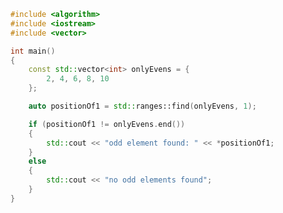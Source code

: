 ```cpp showLineNumbers
#include <algorithm>
#include <iostream>
#include <vector>

int main()
{
    const std::vector<int> onlyEvens = {
        2, 4, 6, 8, 10
    };

    auto positionOf1 = std::ranges::find(onlyEvens, 1);

    if (positionOf1 != onlyEvens.end())
    {
        std::cout << "odd element found: " << *positionOf1;
    }
    else
    {
        std::cout << "no odd elements found";
    }
}
```